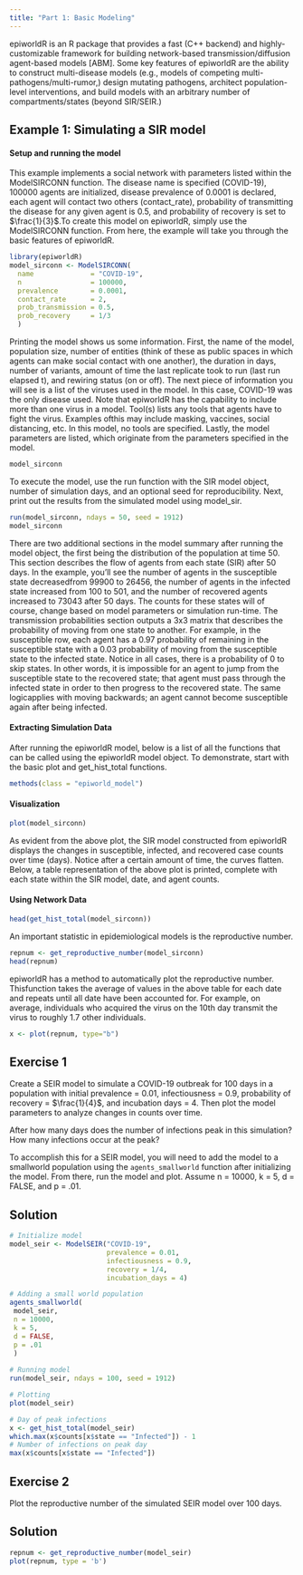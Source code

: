 ```yaml
---
title: "Part 1: Basic Modeling"
---
```


epiworldR is an R package that provides a fast (C++ backend) and highly-customizable framework for building network-based transmission/diffusion agent-based models \[ABM\]. Some key features of epiworldR are the ability to construct multi-disease models (e.g., models of competing multi-pathogens/multi-rumor,) design mutating pathogens, architect population-level interventions, and build models with an arbitrary number of compartments/states (beyond SIR/SEIR.)

## Example 1: Simulating a SIR model

#### Setup and running the model

This example implements a social network with parameters listed within the
ModelSIRCONN function. The disease name is specified (COVID-19), 100000 agents are initialized, disease prevalence of 0.0001 is declared, each agent will contact two others (contact_rate), probability of transmitting the disease for any given agent is 0.5, and probability of recovery is set to $\frac{1}{3}$.To create this model on epiworldR, simply use the ModelSIRCONN function. From here, the example will take you through the basic features of epiworldR.

```r
library(epiworldR)
model_sirconn <- ModelSIRCONN(
  name              = "COVID-19",
  n                 = 100000, 
  prevalence        = 0.0001, 
  contact_rate      = 2,
  prob_transmission = 0.5,
  prob_recovery     = 1/3
  )
```

Printing the model shows us some information. First, the name of the model, population size, number of entities (think of these as public spaces in which agents can make social contact with one another), the duration in days, number of variants, amount of time the last replicate took to run (last run elapsed t), and rewiring status (on or off). The next piece of information you will see is a list of the viruses used in the model. In this case, COVID-19 was the only disease used. Note that epiworldR has the capability to include more than one virus in a model. Tool(s) lists any tools that agents have to fight the virus. Examples ofthis may include masking, vaccines, social distancing, etc. In this model, no tools are specified. Lastly, the model parameters are listed, which originate from the parameters specified in the model.

```r
model_sirconn
```

To execute the model, use the run function with the SIR model object, number of simulation days, and an optional seed for reproducibility. Next, print out the results from the simulated model using model_sir.

```r
run(model_sirconn, ndays = 50, seed = 1912)
model_sirconn
```

There are two additional sections in the model summary after running the model object, the first being the distribution of the population at time 50. This section describes the flow of agents from each state (SIR) after 50 days. In the example, you'll see the number of agents in the susceptible state decreasedfrom 99900 to 26456, the number of agents in the infected state increased from 100 to 501, and the number of recovered agents increased to 73043 after 50 days. The counts for these states will of course, change based on model parameters or simulation run-time. The transmission probabilities section outputs a 3x3 matrix that describes the probability of moving from one state to another. For example, in the susceptible row, each agent has a 0.97 probability of remaining in the susceptible state with a 0.03 probability of moving from the susceptible state to the infected state. Notice in all cases, there is a probability of 0 to skip states. In other words, it is impossible for an agent to jump from the susceptible state to the recovered state; that agent must pass through the infected state in order to then progress to the recovered state. The same logicapplies with moving backwards; an agent cannot become susceptible again after being infected.

#### Extracting Simulation Data

After running the epiworldR model, below is a list of all the functions that can be called using the epiworldR model object. To demonstrate, start with the basic plot and get_hist_total functions.

```r
methods(class = "epiworld_model")
```

#### Visualization

```r
plot(model_sirconn)
```

As evident from the above plot, the SIR model constructed from epiworldR displays the changes in susceptible, infected, and recovered case counts over time (days). Notice after a certain amount of time, the curves flatten. Below, a table representation of the above plot is printed, complete with each state within the SIR model, date, and agent counts.

#### Using Network Data

```r
head(get_hist_total(model_sirconn))
```

An important statistic in epidemiological models is the reproductive number.

```r
repnum <- get_reproductive_number(model_sirconn)
head(repnum)
```

epiworldR has a method to automatically plot the reproductive number. Thisfunction takes the average of values in the above table for each date and repeats until all date have been accounted for. For example, on average, individuals who acquired the virus on the 10th day transmit the virus to roughly 1.7 other individuals.

```r
x <- plot(repnum, type="b")
```

## Exercise 1
Create a SEIR model to simulate a COVID-19 outbreak for 100 days in a population 
with initial prevalence = 0.01, infectiousness = 0.9, probability of recovery 
= $\frac{1}{4}$, and incubation days = 4. Then plot the model parameters to 
analyze changes in counts over time.  
  
After how many days does the number of infections peak in this simulation?  
How many infections occur at the peak?

:::{.callout-tip collapse="true"}
To accomplish this for a SEIR model, you will need to add the model to a smallworld 
population using the `agents_smallworld` function after initializing the model. From there,
run the model and plot. Assume n = 10000, k = 5, d = FALSE, and p = .01. 
:::

:::{.callout-note collapse="true"}
## Solution
```r
# Initialize model
model_seir <- ModelSEIR("COVID-19", 
                        prevalence = 0.01, 
                        infectiousness = 0.9,
                        recovery = 1/4,
                        incubation_days = 4)

# Adding a small world population
agents_smallworld(
 model_seir,
 n = 10000,
 k = 5,
 d = FALSE,
 p = .01
 )
 
# Running model
run(model_seir, ndays = 100, seed = 1912)

# Plotting
plot(model_seir)

# Day of peak infections 
x <- get_hist_total(model_seir)
which.max(x$counts[x$state == "Infected"]) - 1
# Number of infections on peak day
max(x$counts[x$state == "Infected"])

```
:::

## Exercise 2

Plot the reproductive number of the simulated SEIR model over 100 days. 

:::{.callout-note collapse="true"}
## Solution
```r
repnum <- get_reproductive_number(model_seir)
plot(repnum, type = 'b')
```
:::
